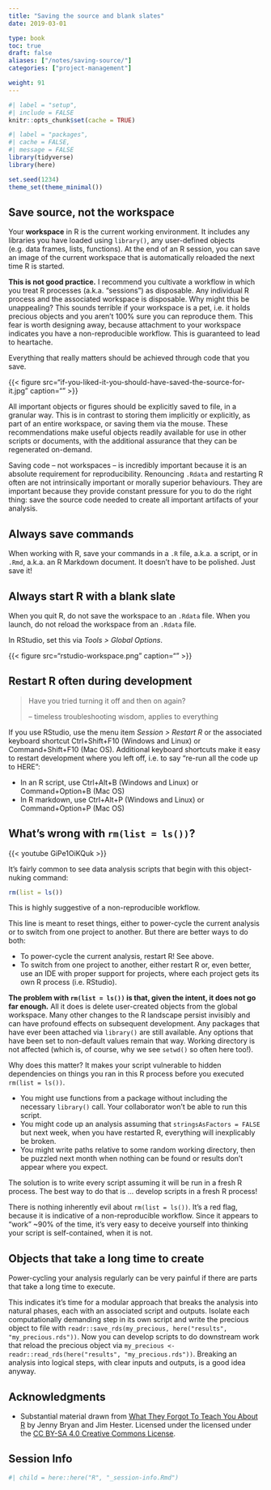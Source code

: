 ```yaml
---
title: "Saving the source and blank slates"
date: 2019-03-01

type: book
toc: true
draft: false
aliases: ["/notes/saving-source/"]
categories: ["project-management"]

weight: 91
---
```


```r
#| label = "setup",
#| include = FALSE
knitr::opts_chunk$set(cache = TRUE)
```

```r
#| label = "packages",
#| cache = FALSE,
#| message = FALSE
library(tidyverse)
library(here)

set.seed(1234)
theme_set(theme_minimal())
```

## Save source, not the workspace

Your **workspace** in R is the current working environment. It includes any libraries you have loaded using `library()`, any user-defined objects (e.g. data frames, lists, functions). At the end of an R session, you can save an image of the current workspace that is automatically reloaded the next time R is started.

**This is not good practice.** I recommend you cultivate a workflow in which you treat R processes (a.k.a. "sessions") as disposable. Any individual R process and the associated workspace is disposable. Why might this be unappealing? This sounds terrible if your workspace is a pet, i.e. it holds precious objects and you aren't 100% sure you can reproduce them. This fear is worth designing away, because attachment to your workspace indicates you have a non-reproducible workflow. This is guaranteed to lead to heartache.

Everything that really matters should be achieved through code that you save.

{{< figure src="if-you-liked-it-you-should-have-saved-the-source-for-it.jpg" caption="" >}}

All important objects or figures should be explicitly saved to file, in a granular way. This is in contrast to storing them implicitly or explicitly, as part of an entire workspace, or saving them via the mouse. These recommendations make useful objects readily available for use in other scripts or documents, with the additional assurance that they can be regenerated on-demand.

Saving code -- not workspaces -- is incredibly important because it is an absolute requirement for reproducibility. Renouncing `.Rdata` and restarting R often are not intrinsically important or morally superior behaviours. They are important because they provide constant pressure for you to do the right thing: save the source code needed to create all important artifacts of your analysis.

## Always save commands

When working with R, save your commands in a `.R` file, a.k.a. a script, or in `.Rmd`, a.k.a. an R Markdown document. It doesn't have to be polished. Just save it!

## Always start R with a blank slate

When you quit R, do not save the workspace to an `.Rdata` file. When you launch, do not reload the workspace from an `.Rdata` file.

In RStudio, set this via *Tools > Global Options*.

{{< figure src="rstudio-workspace.png" caption="" >}}

## Restart R often during development

> Have you tried turning it off and then on again?
>
> -- timeless troubleshooting wisdom, applies to everything

If you use RStudio, use the menu item *Session > Restart R* or the associated keyboard shortcut Ctrl+Shift+F10 (Windows and Linux) or Command+Shift+F10 (Mac OS). Additional keyboard shortcuts make it easy to restart development where you left off, i.e. to say "re-run all the code up to HERE":

* In an R script, use Ctrl+Alt+B (Windows and Linux) or Command+Option+B (Mac OS)
* In R markdown, use Ctrl+Alt+P (Windows and Linux) or Command+Option+P (Mac OS)

## What's wrong with `rm(list = ls())`?

{{< youtube GiPe1OiKQuk >}}

It's fairly common to see data analysis scripts that begin with this object-nuking command:

```r
rm(list = ls())
```

This is highly suggestive of a non-reproducible workflow.

This line is meant to reset things, either to power-cycle the current analysis or to switch from one project to another. But there are better ways to do both:

* To power-cycle the current analysis, restart R! See above.
* To switch from one project to another, either restart R or, even better, use an IDE with proper support for projects, where each project gets its own R process (i.e. RStudio).

**The problem with `rm(list = ls())` is that, given the intent, it does not go far enough.** All it does is delete user-created objects from the global workspace. Many other changes to the R landscape persist invisibly and can have profound effects on subsequent development. Any packages that have ever been attached via `library()` are still available. Any options that have been set to non-default values remain that way. Working directory is not affected (which is, of course, why we see `setwd()` so often here too!).

Why does this matter? It makes your script vulnerable to hidden dependencies on things you ran in this R process before you executed `rm(list = ls())`.

* You might use functions from a package without including the necessary `library()` call. Your collaborator won't be able to run this script.
* You might code up an analysis assuming that `stringsAsFactors = FALSE` but next week, when you have restarted R, everything will inexplicably be broken.
* You might write paths relative to some random working directory, then be puzzled next month when nothing can be found or results don't appear where you expect.

The solution is to write every script assuming it will be run in a fresh R process. The best way to do that is ... develop scripts in a fresh R process! 

There is nothing inherently evil about `rm(list = ls())`. It's a red flag, because it is indicative of a non-reproducible workflow. Since it appears to "work" ~90% of the time, it's very easy to deceive yourself into thinking your script is self-contained, when it is not.

## Objects that take a long time to create

Power-cycling your analysis regularly can be very painful if there are parts that take a long time to execute.

This indicates it's time for a modular approach that breaks the analysis into natural phases, each with an associated script and outputs. Isolate each computationally demanding step in its own script and write the precious object to file with `readr::save_rds(my_precious,
here("results", "my_precious.rds"))`. Now you can develop scripts to do
downstream work that reload the precious object via `my_precious <-
readr::read_rds(here("results", "my_precious.rds"))`. Breaking an analysis into logical steps, with clear inputs and outputs, is a good idea anyway.

## Acknowledgments

* Substantial material drawn from [What They Forgot To Teach You About R](https://whattheyforgot.org/) by Jenny Bryan and Jim Hester. Licensed under the licensed under the [CC BY-SA 4.0 Creative Commons License](https://creativecommons.org/licenses/by-sa/4.0/).

## Session Info

```r
#| child = here::here("R", "_session-info.Rmd")
```
